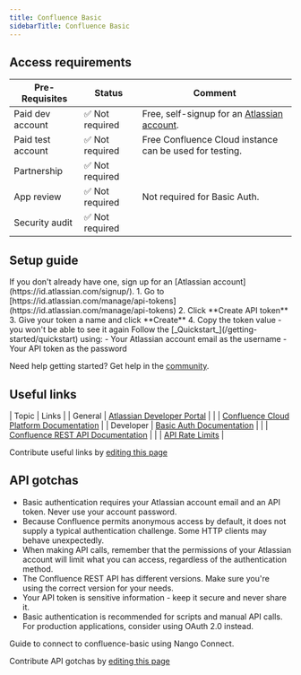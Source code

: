 ```yaml
---
title: Confluence Basic
sidebarTitle: Confluence Basic
---
```



<Overview />
<PreBuiltTooling />
<PreBuiltUseCases />

## Access requirements
| Pre-Requisites | Status | Comment|
| - | - | - |
| Paid dev account | ✅ Not required | Free, self-signup for an [Atlassian account](https://id.atlassian.com/signup/). |
| Paid test account | ✅ Not required | Free Confluence Cloud instance can be used for testing. |
| Partnership | ✅ Not required | |
| App review | ✅ Not required | Not required for Basic Auth. |
| Security audit | ✅ Not required | |


## Setup guide

<Steps>
  <Step title="Create an Atlassian account">
    If you don't already have one, sign up for an [Atlassian account](https://id.atlassian.com/signup/).
  </Step>
  <Step title="Generate an API token">
    1. Go to [https://id.atlassian.com/manage/api-tokens](https://id.atlassian.com/manage/api-tokens)
    2. Click **Create API token**
    3. Give your token a name and click **Create**
    4. Copy the token value - you won't be able to see it again
  </Step>
  <Step title="Next">
    Follow the [_Quickstart_](/getting-started/quickstart) using:
    - Your Atlassian account email as the username
    - Your API token as the password
  </Step>
</Steps>

<Tip>Need help getting started? Get help in the [community](https://nango.dev/slack).</Tip>


## Useful links

| Topic | Links | 
| General | [Atlassian Developer Portal](https://developer.atlassian.com/) |
| | [Confluence Cloud Platform Documentation](https://developer.atlassian.com/cloud/confluence/) |
| Developer | [Basic Auth Documentation](https://developer.atlassian.com/cloud/confluence/basic-auth-for-rest-apis/) |
| | [Confluence REST API Documentation](https://developer.atlassian.com/cloud/confluence/rest/intro/) |
| | [API Rate Limits](https://developer.atlassian.com/cloud/confluence/rate-limiting/) |

<Note>Contribute useful links by [editing this page](https://github.com/nangohq/nango/tree/master/docs-v2/integrations/all/confluence-basic.mdx)</Note>

## API gotchas

- Basic authentication requires your Atlassian account email and an API token. Never use your account password.
- Because Confluence permits anonymous access by default, it does not supply a typical authentication challenge. Some HTTP clients may behave unexpectedly.
- When making API calls, remember that the permissions of your Atlassian account will limit what you can access, regardless of the authentication method.
- The Confluence REST API has different versions. Make sure you're using the correct version for your needs.
- Your API token is sensitive information - keep it secure and never share it.
- Basic authentication is recommended for scripts and manual API calls. For production applications, consider using OAuth 2.0 instead.


<Card title="Connect to confluence-basic" icon="link" href="/integrations/all/confluence-basic/connect" horizontal>
  Guide to connect to confluence-basic using Nango Connect.
</Card>


<Note>Contribute API gotchas by [editing this page](https://github.com/nangohq/nango/tree/master/docs-v2/integrations/all/confluence-basic.mdx)</Note>
